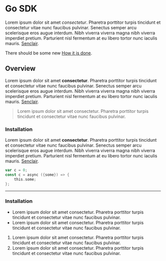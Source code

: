 # Go SDK

Lorem ipsum dolor sit amet _consectetur_. Pharetra porttitor turpis tincidunt et consectetur vitae nunc faucibus pulvinar. Senectus semper arcu scelerisque eros augue interdum. Nibh viverra viverra magna nibh viverra imperdiet pretium. Parturient nisl fermentum at eu libero tortor nunc iaculis mauris. [Senclair](#).

<Banner>There should be some new [How it is done](#).</Banner>

## Overview

Lorem ipsum dolor sit amet **consectetur**. Pharetra porttitor turpis tincidunt et consectetur vitae nunc faucibus pulvinar. Senectus semper arcu scelerisque eros augue interdum. Nibh viverra viverra magna nibh viverra imperdiet pretium. Parturient nisl fermentum at eu libero tortor nunc iaculis mauris. [Senclair](#).

> Lorem ipsum dolor sit amet consectetur. Pharetra porttitor turpis tincidunt et consectetur vitae nunc faucibus pulvinar.

### Installation

Lorem ipsum dolor sit amet **consectetur**. Pharetra porttitor turpis tincidunt et consectetur vitae nunc faucibus pulvinar. Senectus semper arcu scelerisque eros augue interdum. Nibh viverra viverra magna nibh viverra imperdiet pretium. Parturient nisl fermentum at eu libero tortor nunc iaculis mauris. [Senclair](#).

```go {{ title: 'Go example' }}
var c = 0;
const c = async ({some}) => {
    this.some;
};
```

---

### Installation

-   Lorem ipsum dolor sit amet consectetur. Pharetra porttitor turpis tincidunt et consectetur vitae nunc faucibus pulvinar.
-   Lorem ipsum dolor sit amet consectetur. Pharetra porttitor turpis tincidunt et consectetur vitae nunc faucibus pulvinar.

1.  Lorem ipsum dolor sit amet consectetur. Pharetra porttitor turpis tincidunt et consectetur vitae nunc faucibus pulvinar.
2.  Lorem ipsum dolor sit amet consectetur. Pharetra porttitor turpis tincidunt et consectetur vitae nunc faucibus pulvinar.
